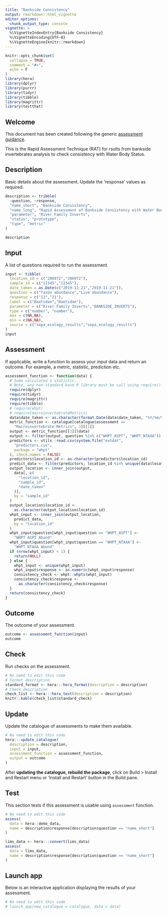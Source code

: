 ```yaml
---
title: "Bankside Consistency"
output: rmarkdown::html_vignette
editor_options: 
  chunk_output_type: console
vignette: >
  %\VignetteIndexEntry{Bankside Consistency}
  %\VignetteEncoding{UTF-8}  
  %\VignetteEngine{knitr::rmarkdown}
---
```


```r
knitr::opts_chunk$set(
  collapse = TRUE,
  comment = "#>",
  echo = F
)
library(hera)
library(dplyr)
library(purrr)
library(tidyr)
library(tibble)
library(magrittr)
library(testthat)
```

## Welcome

This document has been created following the generic [assessment guidance](https://ecodata1.github.io/hera/articles/development_guide.html).

<!-- Create a new regulatory assessment by updating the code info below, for guidance see https://ecodata1.github.io/hera/articles/development_guide.html  -->

This is the Rapid Assessment Technique (RAT) for rsults from bankside invertebrates analysis to check consistency with Water Body Status.

## Description

Basic details about the assessment. Update the 'response' values as required.

```r

description <- tribble(
  ~question, ~response,
  "name_short", "Bankside Consistency",
  "name_long", "Rapid Assessment of Bankside Consistency with Water Body Status",
  "parameter", "River Family Inverts",
  "status", "prototype",
  "type", "metric"
)

description
```

## Input

A list of questions required to run the assessment.

```r

input <- tibble(
  location_id = c("206972","206972"),
  sample_id = c("12345","12345"),
  date_taken = as.Date(c("2019-11-21","2019-11-21")),
  question = c("Taxon abundance","Live abundance"),
  response = c("12","21"),
  label = c("Baetidae","Baetidae"),
  parameter = c("River Family Inverts","BANKSIDE_INVERTS"),
  type = c("number", "number"),
  max = c(NA,NA),
  min = c(NA,NA),
  source = c("sepa_ecology_results","sepa_ecology_results")
)
input
```

## Assessment

If applicable, write a function to assess your input data and return an outcome. For example, a metric, statistic, prediction etc.

```r

assessment_function <- function(data) {
  # Some calculated a statistic...
  # Note, any non-standard base R library must be call using require().
  require(dplyr)
  require(tidyr)
  require(magrittr)
  require(tibble)
  # require(whpt)
  # require(macroinvertebrateMetrics)
  data$date_taken <- as.character(format.Date(data$date_taken, "%Y/%m/%d"))
  metric_function <- catalogue[catalogue$assessment ==
    "Macroinvertebrate Metrics", 3][[1]]
  output <- metric_function[[1]](data)
  output <- filter(output, question %in% c("WHPT_ASPT", "WHPT_NTAXA"))
  predictors <- utils::read.csv(system.file("extdat",
    "predictors.csv",
    package = "whpt"
  ), check.names = FALSE)
  predictors$location_id <- as.character(predictors$location_id)
  predict_data <- filter(predictors, location_id %in% unique(data$location_id))
  output_location <- inner_join(output,
    data[, c(
      "location_id",
      "sample_id",
      "date_taken"
    )],
    by = "sample_id"
  )
  output_location$location_id <-
    as.character(output_location$location_id)
  whpt_input <- inner_join(output_location,
    predict_data,
    by = "location_id"
  )
  whpt_input$question[whpt_input$question == "WHPT_ASPT"] <-
    "WHPT ASPT Abund"
  whpt_input$question[whpt_input$question == "WHPT_NTAXA"] <-
    "WHPT NTAXA Abund"
  if (nrow(whpt_input) < 1) {
    return(NULL)
  } else {
    whpt_input <- unique(whpt_input)
    whpt_input$response <- as.numeric(whpt_input$response)
    consistency_check <- whpt::whpts(whpt_input)
    consistency_check$response <-
      as.character(consistency_check$response)
  }
  return(consistency_check)
}
```

## Outcome

The outcome of your assessment.

```r
outcome <- assessment_function(input)
outcome
```

## Check

Run checks on the assessment.

```r
# No need to edit this code
# Format description
standard_format <- hera:::hera_format(description = description)
# Check description
check_list <- hera:::hera_test(description = description)
knitr::kable(check_list$standard_check)
```

## Update

Update the catalogue of assessments to make them available.

```r
# No need to edit this code
hera:::update_catalogue(
  description = description,
  input = input,
  assessment_function = assessment_function,
  output = outcome
)
```

After **updating the catalogue, rebuild the package**, click on Build \> Install and Restart menu or 'Install and Restart' button in the Build pane.

## Test

This section tests if this assessment is usable using `assessment` function.

```r
# No need to edit this code
assess(
  data = hera::demo_data,
  name = description$response[description$question == "name_short"]
)

lims_data <- hera:::convert(lims_data)
assess(
  data = lims_data,
  name = description$response[description$question == "name_short"]
)
```

## Launch app

Below is an interactive application displaying the results of your assessment.

```r
# No need to edit this code
# launch_app(new_catalogue = catalogue, data = data)
```
